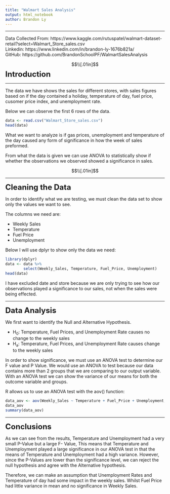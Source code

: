 ---
title: "Walmart Sales Analysis"
output: html_notebook
author: Brandon Ly
---
*******
Data Collected From: https://www.kaggle.com/rutuspatel/walmart-dataset-retail?select=Walmart_Store_sales.csv  
Linkedin: https://www.linkedin.com/in/brandon-ly-1676b821a/  
GitHub: https://github.com/BrandonSchoolPF/WalmartSalesAnalysis  

$$\\[.01in]$$
<font size = "5" >**Introduction**</font>

*******

The data we have shows the sales for different stores, with sales figures based on if the day contained a holiday, temperature of day, fuel price, cusomer price index, and unemployment rate.  

Below we can observe the first 6 rows of the data.

```{r}
data <- read.csv("Walmart_Store_sales.csv")
head(data)
```
  
What we want to analyze is if gas prices, unemployment and temperature of the day caused any form of significance in how the week of sales preformed.  

From what the data is given we can use ANOVA to statistically show if whether the observations we observed showed a significance in sales.  


$$\\[.01in]$$

*******  
  

<font size = "5" >**Cleaning the Data**</font>  

In order to identify what we are testing, we must clean the data set to show only the values we want to see.  

The columns we need are:

* Weekly Sales
* Temperature
* Fuel Price
* Unemployment

Below I will use dplyr to show only the data we need:
```{r}
library(dplyr)
data <- data %>%
        select(Weekly_Sales, Temperature, Fuel_Price, Unemployment)
head(data)
```
I have excluded date and store because we are only trying to see how our observations played a significance to our sales, not when the sales were being effected. 


******  


<font size = "5" >**Data Analysis**</font>  

We first want to identify the Null and Alternative Hypothesis.  

* H~0~: Temperature, Fuel Prices, and Unemployment Rate causes no change to the weekly sales 
* H~a~: Temperature, Fuel Prices, and Unemployment Rate causes change to the weekly sales 

In order to show significance, we must use an ANOVA test to determine our F value and P Value. We would use an ANOVA to test because our data contains more than 2 groups that we are comparing to our output variable. With an ANOVA test we can show the variance of our means for both the outcome variable and groups.  

R allows us to use an ANOVA test with the aov() function:  

```{r}
data_aov <- aov(Weekly_Sales ~ Temperature + Fuel_Price + Unemployment, data = data)
data_aov
summary(data_aov)
```


******

<font size = "5" >**Conclusions**</font>  

As we can see from the results, Temperature and Unemployment had a very small P-Value but a large F- Value, This means that Temperature and Unemployment played a large significance in our ANOVA test in that the means of Temperature and Unemployment had a high variance. However, since the P-Values are lower than the significance level, we can reject the null hypothesis and agree with the Alternative hypothesis.  

Therefore, we can make an assumption that Unemployment Rates and Temperature of day had some impact in the weekly sales. Whilst Fuel Price had little variance in mean and no significance in Weekly Sales.
